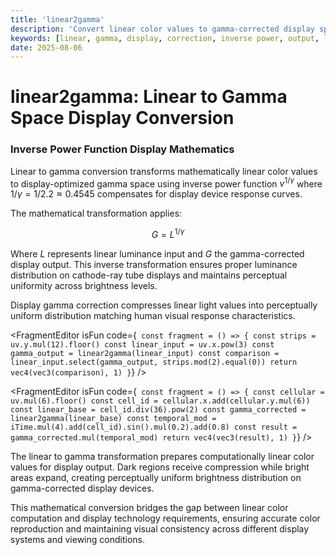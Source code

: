 ```yaml
---
title: 'linear2gamma'
description: 'Convert linear color values to gamma-corrected display space using inverse power function for proper display output'
keywords: [linear, gamma, display, correction, inverse power, output, luminance]
date: 2025-08-06
---
```



# linear2gamma: Linear to Gamma Space Display Conversion

### Inverse Power Function Display Mathematics

Linear to gamma conversion transforms mathematically linear color values to display-optimized gamma space using inverse power function $v^{1/\gamma}$ where $1/\gamma = 1/2.2 ≈ 0.4545$ compensates for display device response curves.

The mathematical transformation applies:

$$G = L^{1/\gamma}$$

Where $L$ represents linear luminance input and $G$ the gamma-corrected display output. This inverse transformation ensures proper luminance distribution on cathode-ray tube displays and maintains perceptual uniformity across brightness levels.

Display gamma correction compresses linear light values into perceptually uniform distribution matching human visual response characteristics.

<FragmentEditor
        isFun
        code={`
const fragment = () => {
        const strips = uv.y.mul(12).floor()
        const linear_input = uv.x.pow(3)
        const gamma_output = linear2gamma(linear_input)
        const comparison = linear_input.select(gamma_output, strips.mod(2).equal(0))
        return vec4(vec3(comparison), 1)
}`}
/>

<FragmentEditor
        isFun
        code={`
const fragment = () => {
        const cellular = uv.mul(6).floor()
        const cell_id = cellular.x.add(cellular.y.mul(6))
        const linear_base = cell_id.div(36).pow(2)
        const gamma_corrected = linear2gamma(linear_base)
        const temporal_mod = iTime.mul(4).add(cell_id).sin().mul(0.2).add(0.8)
        const result = gamma_corrected.mul(temporal_mod)
        return vec4(vec3(result), 1)
}`}
/>

The linear to gamma transformation prepares computationally linear color values for display output. Dark regions receive compression while bright areas expand, creating perceptually uniform brightness distribution on gamma-corrected display devices.

This mathematical conversion bridges the gap between linear color computation and display technology requirements, ensuring accurate color reproduction and maintaining visual consistency across different display systems and viewing conditions.
